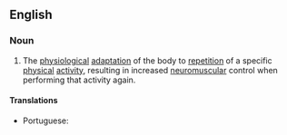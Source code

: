==English==
{{wikipedia}}
===Noun===
{{en-noun|head=[[muscle]] [[memory]]|-}}

# The [[physiological]] [[adaptation]] of the body to [[repetition]] of a specific [[physical]] [[activity]], resulting in increased [[neuromuscular]] control when performing that activity again.

====Translations====
{{trans-top|subconscious memorisation of a physical movement}}
* Portuguese: {{t|pt|memória muscular|f}}
{{trans-mid}}
{{trans-bottom}}